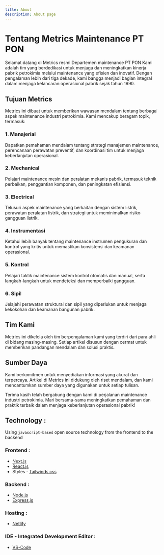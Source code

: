 ```yaml
---
title: About
description: About page
---
```


# Tentang Metrics Maintenance PT PON

Selamat datang di Metrics resmi Departemen maintenance PT PON Kami adalah tim yang berdedikasi untuk menjaga dan meningkatkan kinerja pabrik petrokimia melalui maintenance yang efisien dan inovatif. Dengan pengalaman lebih dari tiga dekade, kami bangga menjadi bagian integral dalam menjaga kelancaran operasional pabrik sejak tahun 1990.

## Tujuan Metrics

Metrics ini dibuat untuk memberikan wawasan mendalam tentang berbagai aspek maintenance industri petrokimia. Kami mencakup beragam topik, termasuk:

### 1. Manajerial

Dapatkan pemahaman mendalam tentang strategi manajemen maintenance, perencanaan perawatan preventif, dan koordinasi tim untuk menjaga keberlanjutan operasional.

### 2. Mechanical

Pelajari maintenance mesin dan peralatan mekanis pabrik, termasuk teknik perbaikan, penggantian komponen, dan peningkatan efisiensi.

### 3. Electrical

Telusuri aspek maintenance yang berkaitan dengan sistem listrik, perawatan peralatan listrik, dan strategi untuk meminimalkan risiko gangguan listrik.

### 4. Instrumentasi

Ketahui lebih banyak tentang maintenance instrumen pengukuran dan kontrol yang kritis untuk memastikan konsistensi dan keamanan operasional.

### 5. Kontrol

Pelajari taktik maintenance sistem kontrol otomatis dan manual, serta langkah-langkah untuk mendeteksi dan memperbaiki gangguan.

### 6. Sipil

Jelajahi perawatan struktural dan sipil yang diperlukan untuk menjaga kekokohan dan keamanan bangunan pabrik.

## Tim Kami

Metrics ini dikelola oleh tim berpengalaman kami yang terdiri dari para ahli di bidang masing-masing. Setiap artikel disusun dengan cermat untuk memberikan pandangan mendalam dan solusi praktis.

## Sumber Daya

Kami berkomitmen untuk menyediakan informasi yang akurat dan terpercaya. Artikel di Metrics ini didukung oleh riset mendalam, dan kami mencantumkan sumber daya yang digunakan untuk setiap tulisan.

Terima kasih telah bergabung dengan kami di perjalanan maintenance industri petrokimia. Mari bersama-sama meningkatkan pemahaman dan praktik terbaik dalam menjaga keberlanjutan operasional pabrik!

## Technology :

Using `javascript-based` open source technology from the frontend to the backend

### Frontend :

- [Next.js](https://nextjs.org/)
- [React.js](https://react.dev/)
- Styles - [Tailwinds css](https://tailwindcss.com/)

### Backend :

- [Node.js](https://nodejs.org/en)
- [Express.js](https://expressjs.com/)

### Hosting :

- [Netlify](https://app.netlify.com/)

### IDE - Integrated Development Editor :

- [VS-Code](https://code.visualstudio.com)
